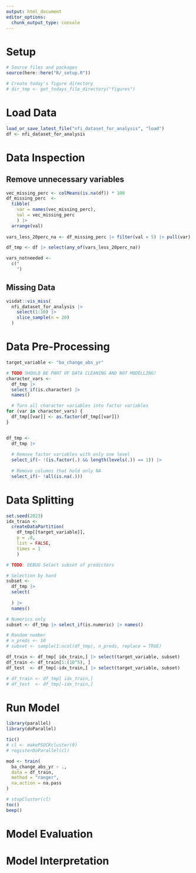 ```yaml
---
output: html_document
editor_options: 
  chunk_output_type: console
---
```

# Setup
```r
# Source files and packages
source(here::here("R/_setup.R"))

# Create today's figure directory
# dir_tmp <- get_todays_file_directory("figures")
```

# Load Data
```r
load_or_save_latest_file("nfi_dataset_for_analysis", "load")
df <- nfi_dataset_for_analysis
```

# Data Inspection
## Remove unnecessary variables

```r
vec_missing_perc <- colMeans(is.na(df)) * 100
df_missing_perc  <- 
  tibble(
    var = names(vec_missing_perc),
    val = vec_missing_perc
    ) |> 
  arrange(val)
  
vars_less_20perc_na <- df_missing_perc |> filter(val < 5) |> pull(var)

df_tmp <- df |> select(any_of(vars_less_20perc_na))
```

```r
vars_notneeded <- 
  c("
    ")
```


## Missing Data
```r
visdat::vis_miss(
  nfi_dataset_for_analysis |> 
    select(1:10) |> 
    slice_sample(n = 20)
  )
```

# Data Pre-Processing
```r
target_variable <- "ba_change_abs_yr"

# TODO SHOULD BE PART OF DATA CLEANING AND NOT MODELLING!
character_vars <- 
  df_tmp |> 
  select_if(is.character) |> 
  names()

  # Turn all character variables into factor variables
for (var in character_vars) {
  df_tmp[[var]] <- as.factor(df_tmp[[var]])
}


df_tmp <- 
  df_tmp |> 
  
  # Remove factor variables with only one level
  select_if(~ !(is.factor(.) && length(levels(.)) == 1)) |> 
  
  # Remove columns that hold only NA
  select_if(~ !all(is.na(.)))
```

# Data Splitting
```r
set.seed(2023)
idx_train <- 
  createDataPartition(
    df_tmp[[target_variable]],
    p = .8, 
    list = FALSE, 
    times = 1
    )

# TODO: DEBUG Select subset of predictors

# Selection by hand
subset <- 
  df_tmp |> 
  select(
    
  ) |> 
  names()

# Numerics only
subset <- df_tmp |> select_if(is.numeric) |> names()

# Random number
# n_preds <- 10
# subset <- sample(1:ncol(df_tmp), n_preds, replace = TRUE)

df_train <- df_tmp[ idx_train,] |> select(target_variable, subset)
df_train <- df_train[1:(10^5), ]
df_test  <- df_tmp[-idx_train,] |> select(target_variable, subset)

# df_train <- df_tmp[ idx_train,]
# df_test  <- df_tmp[-idx_train,]
```


# Run Model
```r
library(parallel)
library(doParallel)

tic()
# cl <- makePSOCKcluster(9)
# registerDoParallel(cl)

mod <- train(
  ba_change_abs_yr ~ ., 
  data = df_train,
  method = "ranger",
  na.action = na.pass
)

# stopCluster(cl)
toc()
beep()
```


# Model Evaluation

# Model Interpretation
